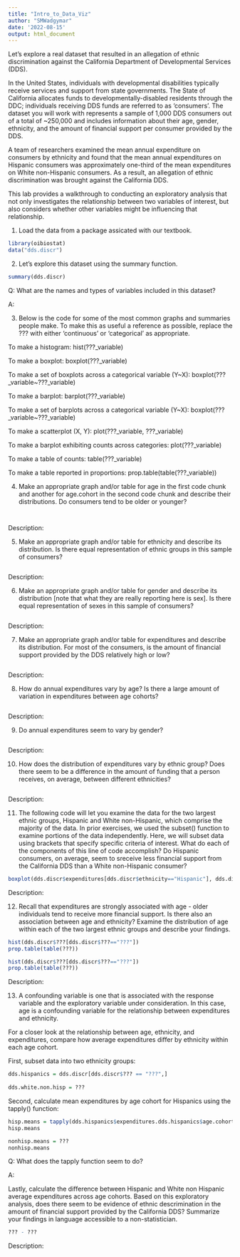 ```yaml
---
title: "Intro_to_Data_Viz"
author: "SMWadgymar"
date: '2022-08-15'
output: html_document
---
```


Let's explore a real dataset that resulted in an allegation of ethnic discrimination against the California Department of Developmental Services (DDS).

In the United States, individuals with developmental disabilities typically receive services and support from state governments.  The State of California allocates funds to developmentally-disabled residents through the DDC; individuals receiving DDS funds are referred to as 'consumers'.  The dataset you will work with represents a sample of 1,000 DDS consumers out of a total of ~250,000 and includes information about their age, gender, ethnicity, and the amount of financial support per consumer provided by the DDS.

A team of researchers examined the mean annual expenditure on consumers by ethnicity and found that the mean annual expenditures on Hispanic consumers was approximately one-third of the mean expenditures on White non-Hispanic consumers.  As a result, an allegation of ethnic discrimination was brought against the California DDS.

This lab provides a walkthrough to conducting an exploratory analysis that not only investigates the relationship between two variables of interest, but also considers whether other variables might be influencing that relationship.


1) Load the data from a package assicated with our textbook.

```r
library(oibiostat)
data("dds.discr")
```


2) Let's explore this dataset using the summary function.

```r
summary(dds.discr)
```

Q: What are the names and types of variables included in this dataset?

A: 



3) Below is the code for some of the most common graphs and summaries people make.  To make this as useful a reference as possible, replace the ??? with either 'continuous' or 'categorical' as appropriate.

To make a histogram:
hist(???_variable)

To make a boxplot:
boxplot(???_variable)

To make a set of boxplots across a categorical variable (Y~X):
boxplot(???_variable~???_variable)

To make a barplot:
barplot(???_variable)

To make a set of barplots across a categorical variable (Y~X):
boxplot(???_variable~???_variable)

To make a scatterplot (X, Y):
plot(???_variable, ???_variable)

To make a barplot exhibiting counts across categories:
plot(???_variable)

To make a table of counts:
table(???_variable)

To make a table reported in proportions:
prop.table(table(???_variable))



4) Make an appropriate graph and/or table for age in the first code chunk and another for age.cohort in the second code chunk and describe their distributions.  Do consumers tend to be older or younger?

```r

```

```r

```

Description:


5) Make an appropriate graph and/or table for ethnicity and describe its distribution.  Is there equal representation of ethnic groups in this sample of consumers?

```r

```

Description: 


6) Make an appropriate graph and/or table for gender and describe its distribution [note that what they are really reporting here is sex].  Is there equal representation of sexes in this sample of consumers?

```r

```

Description: 


7) Make an appropriate graph and/or table for expenditures and describe its distribution. For most of the consumers, is the amount of financial support provided by the DDS relatively high or low?

```r

```

Description: 


8) How do annual expenditures vary by age?  Is there a large amount of variation in expenditures between age cohorts?

```r

```

Description:



9) Do annual expenditures seem to vary by gender?

```r

```

Description:



10) How does the distribution of expenditures vary by ethnic group?  Does there seem to be a difference in the amount of funding that a person receives, on average, between different ethnicities?

```r

```

Description: 


11) The following code will let you examine the data for the two largest ethnic groups, Hispanic and White non-Hispanic, which comprise the majority of the data.  In prior exercises, we used the subset() function to examine portions of the data independently. Here, we will subset data using brackets that specify specific criteria of interest. What do each of the components of this line of code accomplish?  Do Hispanic consumers, on average, seem to sreceive less financial support from the California DDS than a White non-Hispanic consumer?

```r
boxplot(dds.discr$expenditures[dds.discr$ethnicity=="Hispanic"], dds.discr$expenditures[dds.discr$ethnicity=="White not Hispanic"], names=c("Hispanic", "White not Hispanic"))
```

Description:



12) Recall that expenditures are strongly associated with age - older individuals tend to receive more financial support.  Is there also an association between age and ethnicity?  Examine the distribution of age within each of the two largest ethnic groups and describe your findings.

```r
hist(dds.discr$???[dds.discr$???=="???"])
prop.table(table(???))
```

```r
hist(dds.discr$???[dds.discr$???=="???"])
prop.table(table(???))
```

Description:



13) A confounding variable is one that is associated with the response variable and the exploratory variable under consideration.  In this case, age is a confounding variable for the relationship between expenditures and ethnicity.

For a closer look at the relationship between age, ethnicity, and expenditures, compare how average expenditures differ by ethnicity within each age cohort.

First, subset data into two ethnicity groups:

```r
dds.hispanics = dds.discr[dds.discr$??? == "???",]
  
dds.white.non.hisp = ???
```

Second, calculate mean expenditures by age cohort for Hispanics using the tapply() function:

```r
hisp.means = tapply(dds.hispanics$expenditures.dds.hispanics$age.cohort, mean)
hisp.means

nonhisp.means = ???
nonhisp.means
```

Q: What does the tapply function seem to do?

A:



Lastly, calculate the difference between Hispanic and White non Hispanic average expenditures across age cohorts.  Based on this exploratory analysis, does there seem to be evidence of ethnic descrimination in the amount of financial support provided by the California DDS? Summarize your findings in language accessible to a non-statistician.

```r
??? - ???
```

Description: 


